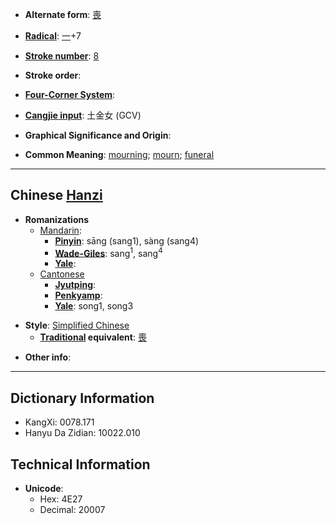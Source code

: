 * '''Alternate form''': [[喪]]

* '''[[Wiktionary:Chinese radical index| Radical]]''': [[Wiktionary:Chinese radical index 一|一]]+7

* '''[[Wiktionary:Chinese total strokes index|Stroke number]]''': [[Wiktionary:Chinese total strokes index 8|8]]

* '''Stroke order''': 

* '''[[Wiktionary:Chinese four corner index|Four-Corner System]]''': 

* '''[[Wiktionary:Chinese Cangjie index|Cangjie input]]''': 土金女 (GCV)

* '''Graphical Significance and Origin''': 

* '''Common Meaning''': [[mourning]]; [[mourn]]; [[funeral]]

----

== Chinese [[Hanzi]] ==

* '''Romanizations'''
** [[Mandarin]]:
*** '''[[Pinyin]]''': sāng (sang1), sàng (sang4)
*** '''[[Wade-Giles]]''': sang<sup>1</sup>, sang<sup>4</sup>
*** '''[[Yale]]''': 
**[[Cantonese]]
***'''[[Jyutping]]''':
***'''[[Penkyamp]]''': 
***'''[[Yale]]''': song1, song3

* '''Style''': [[Simplified Chinese]] 
** '''[[Traditional Chinese|Traditional]] equivalent''': [[喪]]

* '''Other info''': 

----

== Dictionary Information ==

* KangXi: 0078.171
* Hanyu Da Zidian: 10022.010

== Technical Information ==

* '''Unicode''':
** Hex: 4E27
** Decimal: 20007